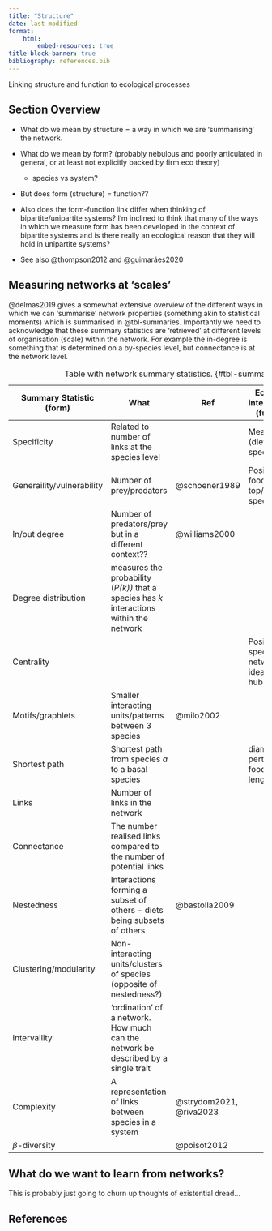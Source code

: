 ```yaml
---
title: "Structure"
date: last-modified
format:
    html:
        embed-resources: true
title-block-banner: true
bibliography: references.bib
---
```


Linking structure and function to ecological processes

## Section Overview

-   What do we mean by structure = a way in which we are 'summarising' the network.

-   What do we mean by form? (probably nebulous and poorly articulated in general, or at least not explicitly backed by firm eco theory)

    -   species vs system?

-   But does form (structure) = function??

-   Also does the form-function link differ when thinking of bipartite/unipartite systems? I'm inclined to think that many of the ways in which we measure form has been developed in the context of bipartite systems and is there really an ecological reason that they will hold in unipartite systems?

-   See also @thompson2012 and @guimarães2020

## Measuring networks at 'scales'

@delmas2019 gives a somewhat extensive overview of the different ways in which we can 'summarise' network properties (something akin to statistical moments) which is summarised in @tbl-summaries. Importantly we need to acknowledge that these summary statistics are 'retrieved' at different levels of organisation (scale) within the network. For example the in-degree is something that is determined on a by-species level, but connectance is at the network level.

| Summary Statistic (form)  | What                                                                                     | Ref                     | Ecological interpretation (function)                | Scale |
|---------------|---------------|---------------|------------------|---------------|
| Specificity               | Related to number of links at the species level                                          |                         | Measure of (diet) specialisation                    | Micro |
| Generaility/vulnerability | Number of prey/predators                                                                 | @schoener1989           | Position in food web *e.g.,* top/basal species      | Micro |
| In/out degree             | Number of predators/prey but in a different context??                                    | @williams2000           |                                                     |       |
| Degree distribution       | measures the probability (*P(k))* that a species has *k* interactions within the network |                         |                                                     | Micro |
| Centrality                |                                                                                          |                         | Position of species in network. The idea of hubs... | Macro |
| Motifs/graphlets          | Smaller interacting units/patterns between 3 species                                     | @milo2002               |                                                     | Meso  |
| Shortest path             | Shortest path from species *a* to a basal species                                        |                         | diameter, perturbation, food chain length           | Meso  |
| Links                     | Number of links in the network                                                           |                         |                                                     | Macro |
| Connectance               | The number realised links compared to the number of potential links                      |                         |                                                     | Macro |
| Nestedness                | Interactions forming a subset of others - diets being subsets of others                  | @bastolla2009           |                                                     | Macro |
| Clustering/modularity     | Non-interacting units/clusters of species (opposite of nestedness?)                      |                         |                                                     | Macro |
| Intervaility              | 'ordination' of a network. How much can the network be described by a single trait       |                         |                                                     | Macro |
| Complexity                | A representation of links between species in a system                                    | @strydom2021, @riva2023 |                                                     | Macro |
| $\beta$-diversity         |                                                                                          | @poisot2012             |                                                     | Meta  |

: Table with network summary statistics. {#tbl-summaries}

## What do we want to learn from networks?

This is probably just going to churn up thoughts of existential dread...

## References {.unnumbered}

::: {#refs}
:::